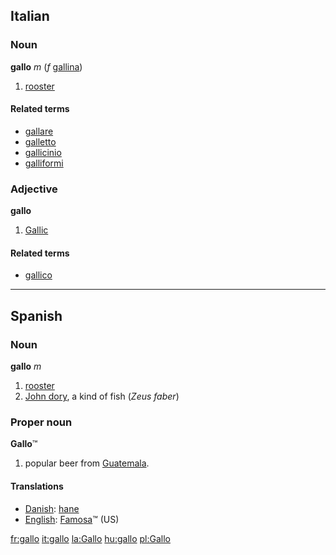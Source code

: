 == Italian ==
=== Noun ===
'''gallo''' ''m'' (''f'' [[gallina]])

# [[rooster]]

====Related terms====
*[[gallare]]
*[[galletto]]
*[[gallicinio]]
*[[galliformi]]

===Adjective===
'''gallo'''

# [[Gallic]]

====Related terms====
*[[gallico]]

----

== Spanish ==
=== Noun ===
'''gallo''' ''m''

# [[rooster]]
# [[John dory]], a kind of fish (''Zeus faber'')

=== Proper noun ===
'''Gallo'''&trade;

# popular beer from [[Guatemala]].

==== Translations ====
*[[Danish]]: [[hane]]
*[[English]]: [[Famosa]]&trade; (US) <!-- not sure if this should be classed as a translation or a synonym? it's certainly used in US English vernacular as a product name... -->

[[fr:gallo]]
[[it:gallo]]
[[la:Gallo]]
[[hu:gallo]]
[[pl:Gallo]]